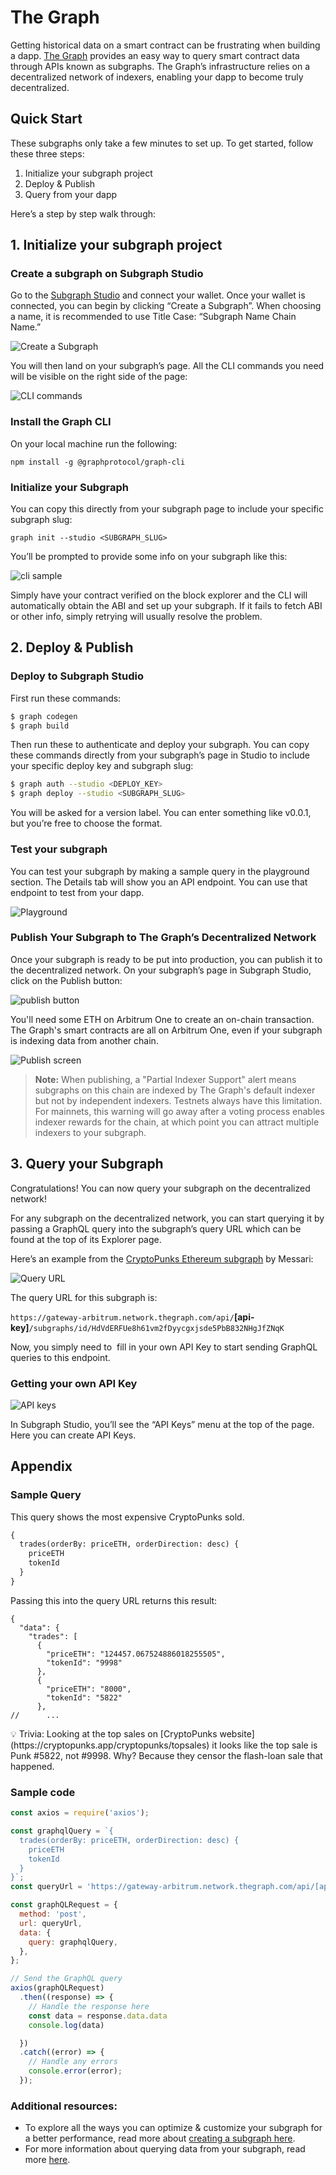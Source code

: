 # The Graph 

Getting historical data on a smart contract can be frustrating when building a dapp. [The Graph](https://thegraph.com/) provides an easy way to query smart contract data through APIs known as subgraphs. The Graph’s infrastructure relies on a decentralized network of indexers, enabling your dapp to become truly decentralized.

## Quick Start

These subgraphs only take a few minutes to set up. To get started, follow these three steps:

1. Initialize your subgraph project
2. Deploy & Publish
3. Query from your dapp

Here’s a step by step walk through:

## 1. Initialize your subgraph project

### Create a subgraph on Subgraph Studio⁠

Go to the [Subgraph Studio](https://thegraph.com/studio/) and connect your wallet. Once your wallet is connected, you can begin by clicking “Create a Subgraph”. When choosing a name, it is recommended to use Title Case: “Subgraph Name Chain Name.”

![Create a Subgraph](https://raw.githubusercontent.com/alinobrasil/the_graph_getting_started/refs/heads/main/img/studio-create-subgraph.png)


You will then land on your subgraph’s page. All the CLI commands you need will be visible on the right side of the page:

![CLI commands](https://raw.githubusercontent.com/alinobrasil/the_graph_getting_started/refs/heads/zetachain/img/studio-graphcli-commands.png)


### Install the Graph CLI⁠

On your local machine run the following:
```
npm install -g @graphprotocol/graph-cli
```

### Initialize your Subgraph⁠

You can copy this directly from your subgraph page to include your specific subgraph slug:
```
graph init --studio <SUBGRAPH_SLUG>
```
You’ll be prompted to provide some info on your subgraph like this:

![cli sample](https://raw.githubusercontent.com/alinobrasil/the_graph_getting_started/refs/heads/zetachain/img/cli-sample.png)


Simply have your contract verified on the block explorer and the CLI will automatically obtain the ABI and set up your subgraph. If it fails to fetch ABI or other info, simply retrying will usually resolve the problem. 

## 2. Deploy & Publish

### Deploy to Subgraph Studio⁠

First run these commands:

```bash
$ graph codegen
$ graph build
```

Then run these to authenticate and deploy your subgraph. You can copy these commands directly from your subgraph’s page in Studio to include your specific deploy key and subgraph slug:

```bash
$ graph auth --studio <DEPLOY_KEY>
$ graph deploy --studio <SUBGRAPH_SLUG>
```

You will be asked for a version label. You can enter something like v0.0.1, but you’re free to choose the format.

### Test your subgraph⁠

You can test your subgraph by making a sample query in the playground section. The Details tab will show you an API endpoint. You can use that endpoint to test from your dapp.

![Playground](https://raw.githubusercontent.com/alinobrasil/the_graph_getting_started/refs/heads/zetachain/img/studio-playground.png)


### Publish Your Subgraph to The Graph’s Decentralized Network

Once your subgraph is ready to be put into production, you can publish it to the decentralized network. On your subgraph’s page in Subgraph Studio, click on the Publish button:

![publish button](https://raw.githubusercontent.com/alinobrasil/the_graph_getting_started/refs/heads/zetachain/img/studio-publish-button.png)


You'll need some ETH on Arbitrum One to create an on-chain transaction. The Graph's smart contracts are all on Arbitrum One, even if your subgraph is indexing data from another chain.

![Publish screen](https://raw.githubusercontent.com/alinobrasil/the_graph_getting_started/refs/heads/zetachain/img/studio-publish-modal.png)

> **Note:** When publishing, a "Partial Indexer Support" alert means subgraphs on this chain are indexed by The Graph's default indexer but not by independent indexers. Testnets always have this limitation. For mainnets, this warning will go away after a voting process enables indexer rewards for the chain, at which point you can attract multiple indexers to your subgraph. 

## 3. Query your Subgraph

Congratulations! You can now query your subgraph on the decentralized network!

For any subgraph on the decentralized network, you can start querying it by passing a GraphQL query into the subgraph’s query URL which can be found at the top of its Explorer page.

Here’s an example from the [CryptoPunks Ethereum subgraph](https://thegraph.com/explorer/subgraphs/HdVdERFUe8h61vm2fDyycHgxjsde5PbB832NHgJfZNqK) by Messari:

![Query URL](https://raw.githubusercontent.com/alinobrasil/the_graph_getting_started/refs/heads/main/img/explorer-query-url.png)


The query URL for this subgraph is:

`https://gateway-arbitrum.network.thegraph.com/api/`**[api-key]**`/subgraphs/id/HdVdERFUe8h61vm2fDyycgxjsde5PbB832NHgJfZNqK`

Now, you simply need to  fill in your own API Key to start sending GraphQL queries to this endpoint.

### Getting your own API Key

![API keys](https://raw.githubusercontent.com/alinobrasil/the_graph_getting_started/refs/heads/main/img/getting-api-key.png)


In Subgraph Studio, you’ll see the “API Keys” menu at the top of the page. Here you can create API Keys.

## Appendix

### Sample Query

This query shows the most expensive CryptoPunks sold.

```graphql
{
  trades(orderBy: priceETH, orderDirection: desc) {
    priceETH
    tokenId
  }
}

```

Passing this into the query URL returns this result:

```
{
  "data": {
    "trades": [
      {
        "priceETH": "124457.067524886018255505",
        "tokenId": "9998"
      },
      {
        "priceETH": "8000",
        "tokenId": "5822"
      },
//      ...
```

<aside>
💡 Trivia: Looking at the top sales on [CryptoPunks website](https://cryptopunks.app/cryptopunks/topsales) it looks like the top sale is Punk #5822, not #9998. Why? Because they censor the flash-loan sale that happened.

</aside>

### Sample code

```jsx
const axios = require('axios');

const graphqlQuery = `{
  trades(orderBy: priceETH, orderDirection: desc) {
    priceETH
    tokenId
  }
}`;
const queryUrl = 'https://gateway-arbitrum.network.thegraph.com/api/[api-key]/subgraphs/id/HdVdERFUe8h61vm2fDyycHgxjsde5PbB832NHgJfZNqK'

const graphQLRequest = {
  method: 'post',
  url: queryUrl,
  data: {
    query: graphqlQuery,
  },
};

// Send the GraphQL query
axios(graphQLRequest)
  .then((response) => {
    // Handle the response here
    const data = response.data.data
    console.log(data)

  })
  .catch((error) => {
    // Handle any errors
    console.error(error);
  });
```

### Additional resources:

- To explore all the ways you can optimize & customize your subgraph for a better performance, read more about [creating a subgraph here](https://thegraph.com/docs/en/developing/creating-a-subgraph/).
- For more information about querying data from your subgraph, read more [here](https://thegraph.com/docs/en/querying/querying-the-graph/).